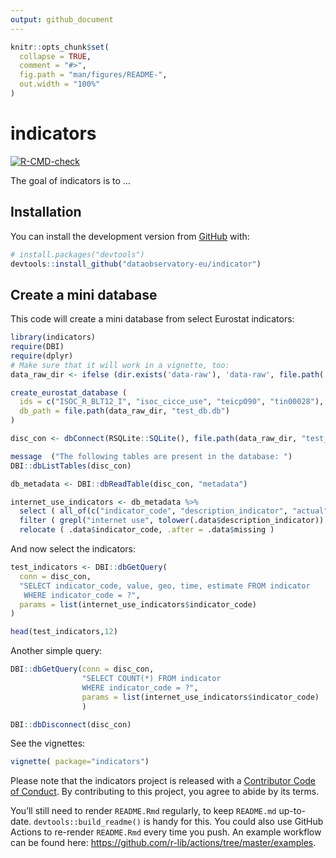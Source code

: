```yaml
---
output: github_document
---
```


<!-- README.md is generated from README.Rmd. Please edit that file -->

```r
knitr::opts_chunk$set(
  collapse = TRUE,
  comment = "#>",
  fig.path = "man/figures/README-",
  out.width = "100%"
)
```

# indicators

<!-- badges: start -->
[![R-CMD-check](https://github.com/dataobservatory-eu/indicator/workflows/R-CMD-check/badge.svg)](https://github.com/dataobservatory-eu/indicator/actions)
<!-- badges: end -->

The goal of indicators is to ...

## Installation

You can install the development version from [GitHub](https://github.com/) with:

``` r
# install.packages("devtools")
devtools::install_github("dataobservatory-eu/indicator")
```
## Create a mini database

This code will create a  mini database from select Eurostat indicators:

```r
library(indicators)
require(DBI)
require(dplyr)
# Make sure that it will work in a vignette, too:
data_raw_dir <- ifelse (dir.exists('data-raw'), 'data-raw', file.path('..', 'data-raw'))

create_eurostat_database (
  ids = c("ISOC_R_BLT12_I", "isoc_cicce_use", "teicp090", "tin00028"),
  db_path = file.path(data_raw_dir, "test_db.db")
)
```
```r
disc_con <- dbConnect(RSQLite::SQLite(), file.path(data_raw_dir, "test_db.db") )

message  ("The following tables are present in the database: ")
DBI::dbListTables(disc_con)
```

```r
db_metadata <- DBI::dbReadTable(disc_con, "metadata")

internet_use_indicators <- db_metadata %>% 
  select ( all_of(c("indicator_code", "description_indicator", "actual", "missing"))) %>%
  filter ( grepl("internet use", tolower(.data$description_indicator)) ) %>%
  relocate ( .data$indicator_code, .after = .data$missing )

```

And now select the indicators:

```r
test_indicators <- DBI::dbGetQuery(
  conn = disc_con, 
  "SELECT indicator_code, value, geo, time, estimate FROM indicator 
   WHERE indicator_code = ?", 
  params = list(internet_use_indicators$indicator_code)
)

head(test_indicators,12)
```
Another simple query:

```r
DBI::dbGetQuery(conn = disc_con, 
                "SELECT COUNT(*) FROM indicator 
                WHERE indicator_code = ?", 
                params = list(internet_use_indicators$indicator_code)
                )

```
```r
DBI::dbDisconnect(disc_con)
```

See the vignettes:

```r
vignette( package="indicators")
```


Please note that the indicators project is released with a [Contributor Code of Conduct](https://contributor-covenant.org/version/2/0/CODE_OF_CONDUCT.html). By contributing to this project, you agree to abide by its terms.

You'll still need to render `README.Rmd` regularly, to keep `README.md` up-to-date. `devtools::build_readme()` is handy for this. You could also use GitHub Actions to re-render `README.Rmd` every time you push. An example workflow can be found here: <https://github.com/r-lib/actions/tree/master/examples>.




